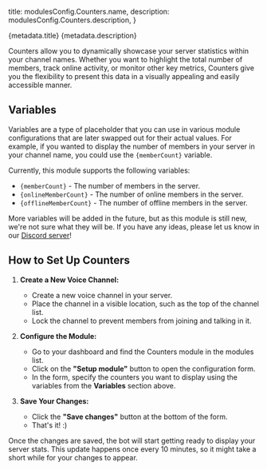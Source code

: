 
  title: modulesConfig.Counters.name,
  description: modulesConfig.Counters.description,
}

<Heading>
  <HeadingTitle>{metadata.title}</HeadingTitle>
  <HeadingDescription>{metadata.description}</HeadingDescription>
</Heading>

Counters allow you to dynamically showcase your server statistics within your channel names. Whether you want to highlight the total number of members, track online activity, or monitor other key metrics, Counters give you the flexibility to present this data in a visually appealing and easily accessible manner.

## Variables

Variables are a type of placeholder that you can use in various module configurations that are later swapped out for their actual values. For example, if you wanted to display the number of members in your server in your channel name, you could use the `{memberCount}` variable.

Currently, this module supports the following variables:

* `{memberCount}` - The number of members in the server.
* `{onlineMemberCount}` - The number of online members in the server.
* `{offlineMemberCount}` - The number of offline members in the server.

More variables will be added in the future, but as this module is still new, we're not sure what they will be. If you have any ideas, please let us know in our [Discord server](https://phasebot.xyz/redirect/discord)!

## How to Set Up Counters

1. **Create a New Voice Channel:**
    - Create a new voice channel in your server.
    - Place the channel in a visible location, such as the top of the channel list.
    - Lock the channel to prevent members from joining and talking in it.

2. **Configure the Module:** 
    - Go to your dashboard and find the Counters module in the modules list.
    - Click on the **"Setup module"** button to open the configuration form.
    - In the form, specify the counters you want to display using the variables from the **Variables** section above.

3. **Save Your Changes:** 
    - Click the **"Save changes"** button at the bottom of the form.
    - That's it! :)

Once the changes are saved, the bot will start getting ready to display your server stats. This update happens once every 10 minutes, so it might take a short while for your changes to appear.
